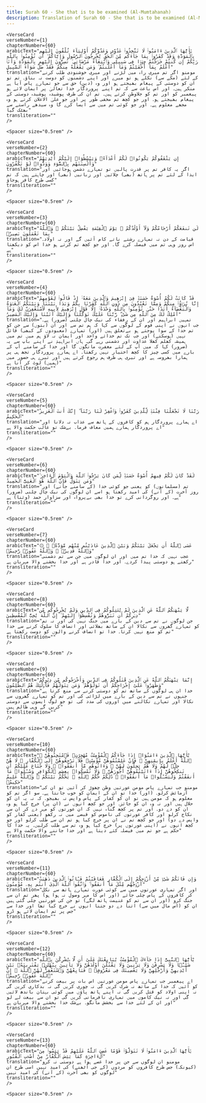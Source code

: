 ```yaml
---
title: Surah 60 - She that is to be examined (Al-Mumtahanah)  
description: Translation of Surah 60 - She that is to be examined (Al-Mumtahanah) in Urdu
---
```







    <VerseCard 
    verseNumber={1}
    chapterNumber={60}
    arabicText="يَٰٓأَيُّهَا ٱلَّذِينَ ءَامَنُوا۟ لَا تَتَّخِذُوا۟ عَدُوِّى وَعَدُوَّكُمْ أَوْلِيَآءَ تُلْقُونَ إِلَيْهِم بِٱلْمَوَدَّةِ وَقَدْ كَفَرُوا۟ بِمَا جَآءَكُم مِّنَ ٱلْحَقِّ يُخْرِجُونَ ٱلرَّسُولَ وَإِيَّاكُمْ ۙ أَن تُؤْمِنُوا۟ بِٱللَّهِ رَبِّكُمْ إِن كُنتُمْ خَرَجْتُمْ جِهَٰدًۭا فِى سَبِيلِى وَٱبْتِغَآءَ مَرْضَاتِى ۚ تُسِرُّونَ إِلَيْهِم بِٱلْمَوَدَّةِ وَأَنَا۠ أَعْلَمُ بِمَآ أَخْفَيْتُمْ وَمَآ أَعْلَنتُمْ ۚ وَمَن يَفْعَلْهُ مِنكُمْ فَقَدْ ضَلَّ سَوَآءَ ٱلسَّبِيلِ"
    translation="مومنو اگر تم میری راہ میں لڑنے اور میری خوشنودی طلب کرنے کے لئے (مکے سے) نکلے ہو تو میرے اور اپنے دشمنوں کو دوست نہ بناؤ۔ تم تو ان کو دوستی کے پیغام بھیجتے ہو اور وہ (دین) حق سے جو تمہارے پاس آیا ہے منکر ہیں۔ اور اس باعث سے کہ تم اپنے پروردگار خدا تعالیٰ پر ایمان لائے ہو پیغمبر کو اور تم کو جلاوطن کرتے ہیں۔ تم ان کی طرف پوشیدہ پوشیدہ دوستی کے پیغام بھیجتے ہو۔ اور جو کچھ تم مخفی طور پر اور جو علیٰ الاعلان کرتے ہو وہ مجھے معلوم ہے۔ اور جو کوئی تم میں سے ایسا کرے گا وہ سیدھے راستے سے بھٹک گیا"
    transliteration=""
    />

    <Spacer size="0.5rem" />
                
    <VerseCard 
    verseNumber={2}
    chapterNumber={60}
    arabicText="إِن يَثْقَفُوكُمْ يَكُونُوا۟ لَكُمْ أَعْدَآءًۭ وَيَبْسُطُوٓا۟ إِلَيْكُمْ أَيْدِيَهُمْ وَأَلْسِنَتَهُم بِٱلسُّوٓءِ وَوَدُّوا۟ لَوْ تَكْفُرُونَ"
    translation="اگر یہ کافر تم پر قدرت پالیں تو تمہارے دشمن ہوجائیں اور ایذا کے لئے تم پر ہاتھ (بھی) چلائیں اور زبانیں (بھی) اور چاہتے ہیں کہ تم کسی طرح کافر ہوجاؤ"
    transliteration=""
    />

    <Spacer size="0.5rem" />
                
    <VerseCard 
    verseNumber={3}
    chapterNumber={60}
    arabicText="لَن تَنفَعَكُمْ أَرْحَامُكُمْ وَلَآ أَوْلَٰدُكُمْ ۚ يَوْمَ ٱلْقِيَٰمَةِ يَفْصِلُ بَيْنَكُمْ ۚ وَٱللَّهُ بِمَا تَعْمَلُونَ بَصِيرٌۭ"
    translation="قیامت کے دن نہ تمہارے رشتے ناتے کام آئیں گے اور نہ اولاد۔ اس روز وہی تم میں فیصلہ کرے گا۔ اور جو کچھ تم کرتے ہو خدا اس کو دیکھتا ہے"
    transliteration=""
    />

    <Spacer size="0.5rem" />
                
    <VerseCard 
    verseNumber={4}
    chapterNumber={60}
    arabicText="قَدْ كَانَتْ لَكُمْ أُسْوَةٌ حَسَنَةٌۭ فِىٓ إِبْرَٰهِيمَ وَٱلَّذِينَ مَعَهُۥٓ إِذْ قَالُوا۟ لِقَوْمِهِمْ إِنَّا بُرَءَٰٓؤُا۟ مِنكُمْ وَمِمَّا تَعْبُدُونَ مِن دُونِ ٱللَّهِ كَفَرْنَا بِكُمْ وَبَدَا بَيْنَنَا وَبَيْنَكُمُ ٱلْعَدَٰوَةُ وَٱلْبَغْضَآءُ أَبَدًا حَتَّىٰ تُؤْمِنُوا۟ بِٱللَّهِ وَحْدَهُۥٓ إِلَّا قَوْلَ إِبْرَٰهِيمَ لِأَبِيهِ لَأَسْتَغْفِرَنَّ لَكَ وَمَآ أَمْلِكُ لَكَ مِنَ ٱللَّهِ مِن شَىْءٍۢ ۖ رَّبَّنَا عَلَيْكَ تَوَكَّلْنَا وَإِلَيْكَ أَنَبْنَا وَإِلَيْكَ ٱلْمَصِيرُ"
    translation="تمہیں ابراہیم اور ان کے رفقاء کی نیک چال چلنی (ضرور) ہے۔ جب انہوں نے اپنی قوم کے لوگوں سے کہا کہ ہم تم سے اور ان (بتوں) سے جن کو تم خدا کے سوا پوجتے ہو بےتعلق ہیں (اور) تمہارے (معبودوں کے کبھی) قائل نہیں (ہوسکتے) اور جب تک تم خدائے واحد اور ایمان نہ لاؤ ہم میں تم میں ہمیشہ کھلم کھلا عداوت اور دشمنی رہے گی۔ ہاں ابراہیمؑ نے اپنے باپ سے یہ (ضرور) کہا کہ میں آپ کے لئے مغفرت مانگوں گا اور خدا کے سامنے آپ کے بارے میں کسی چیز کا کچھ اختیار نہیں رکھتا۔ اے ہمارے پروردگار تجھ ہی پر ہمارا بھروسہ ہے اور تیری ہی طرف ہم رجوع کرتے ہیں اور تیرے ہی حضور میں (ہمیں) لوٹ کر آنا ہے"
    transliteration=""
    />

    <Spacer size="0.5rem" />
                
    <VerseCard 
    verseNumber={5}
    chapterNumber={60}
    arabicText="رَبَّنَا لَا تَجْعَلْنَا فِتْنَةًۭ لِّلَّذِينَ كَفَرُوا۟ وَٱغْفِرْ لَنَا رَبَّنَآ ۖ إِنَّكَ أَنتَ ٱلْعَزِيزُ ٱلْحَكِيمُ"
    translation="اے ہمارے پروردگار ہم کو کافروں کے ہاتھ سے عذاب نہ دلانا اور اے پروردگار ہمارے ہمیں معاف فرما۔ بےشک تو غالب حکمت والا ہے"
    transliteration=""
    />

    <Spacer size="0.5rem" />
                
    <VerseCard 
    verseNumber={6}
    chapterNumber={60}
    arabicText="لَقَدْ كَانَ لَكُمْ فِيهِمْ أُسْوَةٌ حَسَنَةٌۭ لِّمَن كَانَ يَرْجُوا۟ ٱللَّهَ وَٱلْيَوْمَ ٱلْءَاخِرَ ۚ وَمَن يَتَوَلَّ فَإِنَّ ٱللَّهَ هُوَ ٱلْغَنِىُّ ٱلْحَمِيدُ"
    translation="تم (مسلمانوں) کو یعنی جو کوئی خدا (کے سامنے جانے) اور روز آخرت (کے آنے) کی امید رکھتا ہو اسے ان لوگوں کی نیک چال چلنی (ضرور) ہے۔ اور روگردانی کرے تو خدا بھی بےپرواہ اور سزاوار حمد (وثنا) ہے"
    transliteration=""
    />

    <Spacer size="0.5rem" />
                
    <VerseCard 
    verseNumber={7}
    chapterNumber={60}
    arabicText="۞ عَسَى ٱللَّهُ أَن يَجْعَلَ بَيْنَكُمْ وَبَيْنَ ٱلَّذِينَ عَادَيْتُم مِّنْهُم مَّوَدَّةًۭ ۚ وَٱللَّهُ قَدِيرٌۭ ۚ وَٱللَّهُ غَفُورٌۭ رَّحِيمٌۭ"
    translation="عجب نہیں کہ خدا تم میں اور ان لوگوں میں جن سے تم دشمنی رکھتے ہو دوستی پیدا کردے۔ اور خدا قادر ہے اور خدا بخشنے والا مہربان ہے"
    transliteration=""
    />

    <Spacer size="0.5rem" />
                
    <VerseCard 
    verseNumber={8}
    chapterNumber={60}
    arabicText="لَّا يَنْهَىٰكُمُ ٱللَّهُ عَنِ ٱلَّذِينَ لَمْ يُقَٰتِلُوكُمْ فِى ٱلدِّينِ وَلَمْ يُخْرِجُوكُم مِّن دِيَٰرِكُمْ أَن تَبَرُّوهُمْ وَتُقْسِطُوٓا۟ إِلَيْهِمْ ۚ إِنَّ ٱللَّهَ يُحِبُّ ٱلْمُقْسِطِينَ"
    translation="جن لوگوں نے تم سے دین کے بارے میں جنگ نہیں کی اور نہ تم کو تمہارے گھروں سے نکالا ان کے ساتھ بھلائی اور انصاف کا سلوک کرنے سے خدا تم کو منع نہیں کرتا۔ خدا تو انصاف کرنے والوں کو دوست رکھتا ہے"
    transliteration=""
    />

    <Spacer size="0.5rem" />
                
    <VerseCard 
    verseNumber={9}
    chapterNumber={60}
    arabicText="إِنَّمَا يَنْهَىٰكُمُ ٱللَّهُ عَنِ ٱلَّذِينَ قَٰتَلُوكُمْ فِى ٱلدِّينِ وَأَخْرَجُوكُم مِّن دِيَٰرِكُمْ وَظَٰهَرُوا۟ عَلَىٰٓ إِخْرَاجِكُمْ أَن تَوَلَّوْهُمْ ۚ وَمَن يَتَوَلَّهُمْ فَأُو۟لَٰٓئِكَ هُمُ ٱلظَّٰلِمُونَ"
    translation="خدا ان ہی لوگوں کے ساتھ تم کو دوستی کرنے سے منع کرتا ہے جنہوں نے تم سے دین کے بارے میں لڑائی کی اور تم کو تمہارے گھروں سے نکالا اور تمہارے نکالنے میں اوروں کی مدد کی۔ تو جو لوگ ایسوں سے دوستی کریں گے وہی ظالم ہیں"
    transliteration=""
    />

    <Spacer size="0.5rem" />
                
    <VerseCard 
    verseNumber={10}
    chapterNumber={60}
    arabicText="يَٰٓأَيُّهَا ٱلَّذِينَ ءَامَنُوٓا۟ إِذَا جَآءَكُمُ ٱلْمُؤْمِنَٰتُ مُهَٰجِرَٰتٍۢ فَٱمْتَحِنُوهُنَّ ۖ ٱللَّهُ أَعْلَمُ بِإِيمَٰنِهِنَّ ۖ فَإِنْ عَلِمْتُمُوهُنَّ مُؤْمِنَٰتٍۢ فَلَا تَرْجِعُوهُنَّ إِلَى ٱلْكُفَّارِ ۖ لَا هُنَّ حِلٌّۭ لَّهُمْ وَلَا هُمْ يَحِلُّونَ لَهُنَّ ۖ وَءَاتُوهُم مَّآ أَنفَقُوا۟ ۚ وَلَا جُنَاحَ عَلَيْكُمْ أَن تَنكِحُوهُنَّ إِذَآ ءَاتَيْتُمُوهُنَّ أُجُورَهُنَّ ۚ وَلَا تُمْسِكُوا۟ بِعِصَمِ ٱلْكَوَافِرِ وَسْـَٔلُوا۟ مَآ أَنفَقْتُمْ وَلْيَسْـَٔلُوا۟ مَآ أَنفَقُوا۟ ۚ ذَٰلِكُمْ حُكْمُ ٱللَّهِ ۖ يَحْكُمُ بَيْنَكُمْ ۚ وَٱللَّهُ عَلِيمٌ حَكِيمٌۭ"
    translation="مومنو جب تمہارے پاس مومن عورتیں وطن چھوڑ کر آئیں تو ان کی آزمائش کرلو۔ (اور) خدا تو ان کے ایمان کو خوب جانتا ہے۔ سو اگر تم کو معلوم ہو کہ مومن ہیں تو ان کو کفار کے پاس واپس نہ بھیجو۔ کہ نہ یہ ان کو حلال ہیں اور نہ وہ ان کو جائز۔ اور جو کچھ انہوں نے (ان پر) خرچ کیا ہو وہ ان کو دے دو۔ اور تم پر کچھ گناہ نہیں کہ ان عورتوں کو مہر دے کر ان سے نکاح کرلو اور کافر عورتوں کی ناموس کو قبضے میں نہ رکھو (یعنی کفار کو واپس دے دو) اور جو کچھ تم نے ان پر خرچ کیا ہو تم ان سے طلب کرلو اور جو کچھ انہوں نے (اپنی عورتوں پر) خرچ کیا ہو وہ تم سے طلب کرلیں۔ یہ خدا کا حکم ہے جو تم میں فیصلہ کئے دیتا ہے اور خدا جاننے والا حکمت والا ہے"
    transliteration=""
    />

    <Spacer size="0.5rem" />
                
    <VerseCard 
    verseNumber={11}
    chapterNumber={60}
    arabicText="وَإِن فَاتَكُمْ شَىْءٌۭ مِّنْ أَزْوَٰجِكُمْ إِلَى ٱلْكُفَّارِ فَعَاقَبْتُمْ فَـَٔاتُوا۟ ٱلَّذِينَ ذَهَبَتْ أَزْوَٰجُهُم مِّثْلَ مَآ أَنفَقُوا۟ ۚ وَٱتَّقُوا۟ ٱللَّهَ ٱلَّذِىٓ أَنتُم بِهِۦ مُؤْمِنُونَ"
    translation="اور اگر تمہاری عورتوں میں سے کوئی عورت تمہارے ہاتھ سے نکل کر کافروں کے پاس چلی جائے (اور اس کا مہر وصول نہ ہوا ہو) پھر تم ان سے جنگ کرو (اور ان سے تم کو غنیمت ہاتھ لگے) تو جن کی عورتیں چلی گئی ہیں ان کو (اس مال میں سے) اتنا دے دو جتنا انہوں نے خرچ کیا تھا اور خدا سے جس پر تم ایمان لائے ہو ڈرو"
    transliteration=""
    />

    <Spacer size="0.5rem" />
                
    <VerseCard 
    verseNumber={12}
    chapterNumber={60}
    arabicText="يَٰٓأَيُّهَا ٱلنَّبِىُّ إِذَا جَآءَكَ ٱلْمُؤْمِنَٰتُ يُبَايِعْنَكَ عَلَىٰٓ أَن لَّا يُشْرِكْنَ بِٱللَّهِ شَيْـًۭٔا وَلَا يَسْرِقْنَ وَلَا يَزْنِينَ وَلَا يَقْتُلْنَ أَوْلَٰدَهُنَّ وَلَا يَأْتِينَ بِبُهْتَٰنٍۢ يَفْتَرِينَهُۥ بَيْنَ أَيْدِيهِنَّ وَأَرْجُلِهِنَّ وَلَا يَعْصِينَكَ فِى مَعْرُوفٍۢ ۙ فَبَايِعْهُنَّ وَٱسْتَغْفِرْ لَهُنَّ ٱللَّهَ ۖ إِنَّ ٱللَّهَ غَفُورٌۭ رَّحِيمٌۭ"
    translation="اے پیغمبر جب تمہارے پاس مومن عورتیں اس بات پر بیعت کرنے کو آئیں کہ خدا کے ساتھ نہ شرک کریں گی نہ چوری کریں گی نہ بدکاری کریں گی نہ اپنی اولاد کو قتل کریں گی نہ اپنے ہاتھ پاؤں میں کوئی بہتان باندھ لائیں گی اور نہ نیک کاموں میں تمہاری نافرمانی کریں گی تو ان سے بیعت لے لو اور ان کے لئے خدا سے بخشش مانگو۔ بےشک خدا بخشنے والا مہربان ہے"
    transliteration=""
    />

    <Spacer size="0.5rem" />
                
    <VerseCard 
    verseNumber={13}
    chapterNumber={60}
    arabicText="يَٰٓأَيُّهَا ٱلَّذِينَ ءَامَنُوا۟ لَا تَتَوَلَّوْا۟ قَوْمًا غَضِبَ ٱللَّهُ عَلَيْهِمْ قَدْ يَئِسُوا۟ مِنَ ٱلْءَاخِرَةِ كَمَا يَئِسَ ٱلْكُفَّارُ مِنْ أَصْحَٰبِ ٱلْقُبُورِ"
    translation="مومنو ان لوگوں سے جن پر خدا غصے ہوا ہے دوستی نہ کرو (کیونکہ) جس طرح کافروں کو مردوں (کے جی اُٹھنے) کی امید نہیں اسی طرح ان لوگوں کو بھی آخرت (کے آنے) کی امید نہیں"
    transliteration=""
    />

    <Spacer size="0.5rem" />
                
